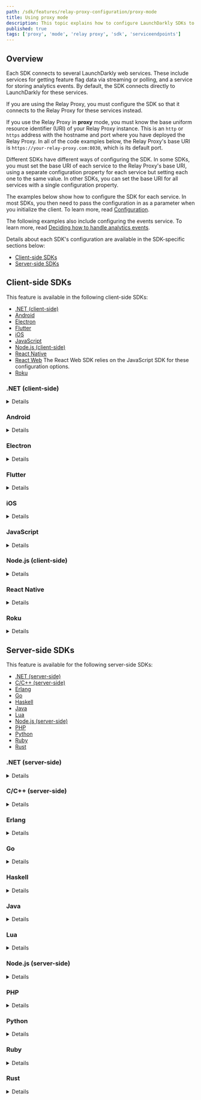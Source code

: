 ```yaml
---
path: /sdk/features/relay-proxy-configuration/proxy-mode
title: Using proxy mode
description: This topic explains how to configure LaunchDarkly SDKs to connect to your Relay Proxy when you are running in proxy mode.
published: true
tags: ['proxy', 'mode', 'relay proxy', 'sdk', 'serviceendpoints']
---
```


## Overview

Each SDK connects to several LaunchDarkly web services. These include services for getting feature flag data via streaming or polling, and a service for storing analytics events. By default, the SDK connects directly to LaunchDarkly for these services.

If you are using the Relay Proxy, you must configure the SDK so that it connects to the Relay Proxy for these services instead.

If you use the Relay Proxy in **proxy** mode, you must know the base uniform resource identifier (URI) of your Relay Proxy instance. This is an `http` or `https` address with the hostname and port where you have deployed the Relay Proxy. In all of the code examples below, the Relay Proxy's base URI is `https://your-relay-proxy.com:8030`, which is its default port.

Different SDKs have different ways of configuring the SDK. In some SDKs, you must set the base URI of each service to the Relay Proxy's base URI, using a separate configuration property for each service but setting each one to the same value. In other SDKs, you can set the base URI for all services with a single configuration property.

The examples below show how to configure the SDK for each service. In most SDKs, you then need to pass the configuration in as a parameter when you initialize the client. To learn more, read [Configuration](/sdk/features/config).

The following examples also include configuring the events service. To learn more, read [Deciding how to handle analytics events](/sdk/features/relay-proxy-configuration#deciding-how-to-handle-analytics-events).

Details about each SDK's configuration are available in the SDK-specific sections below:

* [Client-side SDKs](#client-side-sdks)
* [Server-side SDKs](#server-side-sdks)

## Client-side SDKs

This feature is available in the following client-side SDKs:

* [.NET (client-side)](#net-client-side)
* [Android](#android)
* [Electron](#electron)
* [Flutter](#flutter)
* [iOS](#ios)
* [JavaScript](#javascript)
* [Node.js (client-side)](#nodejs-client-side)
* [React Native](#react-native)
* [React Web](#javascript) The React Web SDK relies on the JavaScript SDK for these configuration options.
* [Roku](#roku)


### .NET (client-side)

<Details summary="Expand .NET (client-side) code sample">

To connect the SDK to the Relay Proxy, use the `ServiceEndpoints` builder method and `Components.ServiceEndpoints().RelayProxy` to specify the base URI of your Relay Proxy:

<CodeSample>
<CSTab label="C#">

```csharp
var config = Configuration.Builder("mobile-key-123abc")
    .ServiceEndpoints(Components.ServiceEndpoints()
      .RelayProxy("https://your-relay-proxy.com:8030"))
    .Build();
```
</CSTab>
</CodeSample>
</Details>

### Android

<Details summary="Expand Android code sample">

To connect the SDK to the Relay Proxy, use the `streamUri`, `pollUri`, and `eventsUri` builder methods to specify the base URI of your Relay Proxy:

<CodeSample>
<CSTab label="Java">

```java
LDConfig ldConfig = new LDConfig.Builder()
  .mobileKey("mobile-key-123abc")
  .streamUri(Uri.parse("https://your-relay-proxy.com:8030"))
  .pollUri(Uri.parse("https://your-relay-proxy.com:8030"))
  .eventsUri(Uri.parse("https://your-relay-proxy.com:8030"))
  .build();
```

</CSTab>
<CSTab label="Kotlin">

```kotlin
val ldConfig: LDConfig = LDConfig.Builder()
  .setMobileKey("mobile-key-123abc")
  .streamUri(Uri.parse("https://your-relay-proxy.com:8030"))
  .pollUri(Uri.parse("https://your-relay-proxy.com:8030"))
  .eventsUri(Uri.parse("https://your-relay-proxy.com:8030"))
  .build();
```

</CSTab>
</CodeSample>
</Details>

### Electron

<Details summary="Expand Electron code sample">

To connect the SDK to the Relay Proxy, set the `streamUrl`, `baseUrl`, and `eventsUrl` options to the base URI of your Relay Proxy:

<CodeSample>
<CSTab label="JavaScript">

```js
const options = {
  streamUrl: 'https://your-relay-proxy.com:8030',
  baseUrl: 'https://your-relay-proxy.com:8030',
  eventsUrl: 'https://your-relay-proxy.com:8030'
};
```

</CSTab>
<CSTab label="TypeScript">

```ts
import * as LDElectron from 'launchdarkly-electron-client-sdk';

const options: LDElectron.LDOptions = {
  streamUrl: 'https://your-relay-proxy.com:8030',
  baseUrl: 'https://your-relay-proxy.com:8030',
  eventsUrl: 'https://your-relay-proxy.com:8030',
};
```

</CSTab>
</CodeSample>
</Details>

### Flutter

<Details summary="Expand Flutter code sample">

To connect the SDK to the Relay Proxy, use the `streamUri`, `pollUri`, and `eventsUri` builder methods to specify the base URI of your Relay Proxy:

<CodeSample>
<CSTab label="Dart">

```dart
LDConfig ldConfig = LDConfigBuilder("mobile-key-123abc")
  .streamUri("https://your-relay-proxy.com:8030")
  .pollUri("https://your-relay-proxy.com:8030")
  .eventsUri("https://your-relay-proxy.com:8030")
  .build();
```

</CSTab>
</CodeSample>
</Details>

### iOS

<Details summary="Expand iOS code sample">

To connect the SDK to the Relay Proxy, set the `streamUrl`, `baseUrl`, and `eventsUrl` properties to the base URI of your Relay Proxy:

<CodeSample>
<CSTab label="Swift">

```swift
var ldConfig = LDConfig(mobileKey: "mobile-key-123abc")
ldConfig.streamUrl = URL(string: "https://your-relay-proxy.com:8030")
ldConfig.baseUrl = URL(string: "https://your-relay-proxy.com:8030")
ldConfig.eventsUrl = URL(string: "https://your-relay-proxy.com:8030")
```

</CSTab>
<CSTab label="Objective-C">

```objectivec
LDConfig *ldConfig = [[LDConfig alloc] initWithMobileKey:@"mobile-key-123abc"];
ldConfig.streamUrl = URL(string: "https://your-relay-proxy.com:8030")
ldConfig.baseUrl = URL(string: "https://your-relay-proxy.com:8030")
ldConfig.eventsUrl = URL(string: "https://your-relay-proxy.com:8030")
```

</CSTab>
</CodeSample>
</Details>

### JavaScript

<Details summary="Expand JavaScript code sample">

To connect the SDK to the Relay Proxy, set the `streamUrl`, `baseUrl`, and `eventsUrl` properties to the base URI of your Relay Proxy:

<CodeSample>
<CSTab label="JavaScript">

```js
const options = {
  streamUrl: 'https://your-relay-proxy.com:8030',
  baseUrl: 'https://your-relay-proxy.com:8030',
  eventsUrl: 'https://your-relay-proxy.com:8030'
};

```

</CSTab>
<CSTab label="TypeScript">

```ts
import * as ld from 'launchdarkly-js-client-sdk';

const options: ld.LDOptions = {
  streamUrl: 'https://your-relay-proxy.com:8030',
  baseUrl: 'https://your-relay-proxy.com:8030',
  eventsUrl: 'https://your-relay-proxy.com:8030',
};
```

</CSTab>
</CodeSample>
</Details>

### Node.js (client-side)

<Details summary="Expand Node.js (client-side) code sample">

To connect the SDK to the Relay Proxy, set the `streamUrl`, `baseUrl`, and `eventsUrl` properties to the base URI of your Relay Proxy:

<CodeSample>
<CSTab label="JavaScript">

```js
const options = {
  streamUrl: 'https://your-relay-proxy.com:8030',
  baseUrl: 'https://your-relay-proxy.com:8030',
  eventsUrl: 'https://your-relay-proxy.com:8030'
};
```

</CSTab>
<CSTab label="TypeScript">

```ts
import * as ld from 'launchdarkly-node-client-sdk';

const options: ld.LDOptions = {
  streamUrl: 'https://your-relay-proxy.com:8030',
  baseUrl: 'https://your-relay-proxy.com:8030',
  eventsUrl: 'https://your-relay-proxy.com:8030',
};
```

</CSTab>
</CodeSample>
</Details>

### React Native

<Details summary="Expand React Native code sample">

To connect the SDK to the Relay Proxy, set the `streamUri`, `pollUri`, and `eventsUri` properties to the base URI of your Relay Proxy:

<CodeSample>
<CSTab label="JavaScript">

```js
let config = {
  mobileKey: 'mobile-key-123abc',
  streamUri: 'https://your-relay-proxy.com:8030',
  pollUri: 'https://your-relay-proxy.com:8030',
  eventsUri: 'https://your-relay-proxy.com:8030',
};
```

</CSTab>
<CSTab label="TypeScript">

```ts
import LDClient, * as ld from 'launchdarkly-react-native-client-sdk';

let config: ld.LDConfig = {
  mobileKey: 'mobile-key-123abc',
  streamUri: 'https://your-relay-proxy.com:8030',
  pollUri: 'https://your-relay-proxy.com:8030',
  eventsUri: 'https://your-relay-proxy.com:8030',
};
```

</CSTab>
</CodeSample>
</Details>

### Roku

<Details summary="Expand Roku code sample">

To connect the SDK to the Relay Proxy, use the `setStreamURI`, `setAppURI`, and `setEventsURI` methods to specify the base URI of your Relay Proxy:

<CodeSample>
<CSTab label="BrightScript">

```brightscript
REM for a legacy Roku application
config = LaunchDarklyConfig("mobile-key-123abc")

REM for a SceneGraph Roku Application
config = LaunchDarklyConfig("mobile-key-123abc", CLIENT_SCENEGRAPH_NODE)

config.setStreamURI("https://your-relay-proxy.com:8030")
config.setAppURI("https://your-relay-proxy.com:8030")
config.setEventsURI("https://your-relay-proxy.com:8030")
```

</CSTab>
</CodeSample>
</Details>

## Server-side SDKs

This feature is available for the following server-side SDKs:

* [.NET (server-side)](#net-server-side)
* [C/C++ (server-side)](#cc-server-side)
* [Erlang](#erlang)
* [Go](#go)
* [Haskell](#haskell)
* [Java](#java)
* [Lua](#lua)
* [Node.js (server-side)](#nodejs-server-side)
* [PHP](#php)
* [Python](#python)
* [Ruby](#ruby)
* [Rust](#rust)

### .NET (server-side)

<Details summary="Expand .NET (server-side) code sample">

To connect the SDK to the Relay Proxy, use the `ServiceEndpoints` builder method and `Components.ServiceEndpoints().RelayProxy` to specify the base URI of your Relay Proxy:

<CodeSample>
<CSTab label=".NET SDK v6.3 and later (C#)">

```csharp
var config = Configuration.Builder("sdk-key-123abc")
    .ServiceEndpoints(Components.ServiceEndpoints()
      .RelayProxy("https://your-relay-proxy.com:8030"))
    .Build();
```

</CSTab>
<CSTab label=".NET SDK v6.2.x and earlier (C#)">

```csharp
// Prior to version 6.3.0, the base URI had to be specified for each service,
// depending on which services you were actually using. To use the Relay
// Proxy in proxy mode for both streaming and events:

var config = Configuration.Builder("sdk-key-123abc")
    .DataSource(Components.StreamingDataSource()
       .BaseUri("https://your-relay-proxy.com:8030"))
    .Events(Components.SendEvents()
       .BaseUri("https://your-relay-proxy.com:8030"))
    .Build();

// Alternatively, if you are using the Relay Proxy in proxy mode for streaming,
// but want to send events directly to LaunchDarkly, use:

var config = Configuration.Builder("sdk-key-123abc")
    .DataSource(Components.StreamingDataSource()
      .BaseUri("https://your-relay-proxy.com:8030"))
    .Build();
```

</CSTab>
</CodeSample>
</Details>

### C/C++ (server-side)

<Details summary="Expand C/C++ (server-side) code sample">

To connect the SDK to the Relay Proxy, use `LDConfigSetStreamURI`, `LDConfigSetBaseURI`, and `LDConfigSetEventsURI` to specify the base URI of your Relay Proxy:

<CodeSample>
<CSTab label="C/C++">

```c
struct LDConfig *config = LDConfigNew("sdk-key-123abc");
LDConfigSetStreamURI(config, "https://your-relay-proxy.com:8030");
LDConfigSetBaseURI(config, "https://your-relay-proxy.com:8030");
LDConfigSetEventsURI(config, "https://your-relay-proxy.com:8030");
```

</CSTab>
</CodeSample>
</Details>

### Erlang

<Details summary="Expand Erlang code sample">

To connect the SDK to the Relay Proxy, set the `stream_uri`, `base_uri`, and `events_uri` properties to the base URI of your Relay Proxy:

<CodeSample>
<CSTab label="Erlang">

```erlang
ldclient:start_instance("sdk-key-123abc", #{
  stream_uri => "https://your-relay-proxy.com:8030",
  base_uri => "https://your-relay-proxy.com:8030",
  events_uri => "https://your-relay-proxy.com:8030"
})
```

</CSTab>
</CodeSample>
</Details>

### Go

<Details summary="Expand Go code sample">

To connect the SDK to the Relay Proxy, use the `Config.ServiceEndpoints` property and `ldcomponents.RelayProxyEndpoints()` to specify the base URI of your Relay Proxy:

<CodeSample>
<CSTab label="Go SDK v5.8 and later">

```go
// To use the Replay Proxy in proxy mode for both streaming and events:

config := ld.Config{
    ServiceEndpoints: ldcomponents.RelayProxyEndpoints(
      "https://your-relay-proxy.com:8030"),
}

// Alternatively, to use the Relay Proxy in proxy mode for streaming,
// but send events directly to LaunchDarkly, use:
config := ld.Config{
    ServiceEndpoints: ldcomponents.RelayProxyEndpointsWithoutEvents(
        "https://your-relay-proxy.com:8030"),
}
```

</CSTab>
<CSTab label="Go SDK v5.7.x and earlier">

```go
// Prior to version 5.8.0, the base URI had to be specified for each service,
// depending on which services you were actually using.
// To use the Relay Proxy in proxy mode for both streaming and events:


config := ld.Config{
    DataSource: ldcomponents.StreamingDataSource().
        BaseURI("https://your-relay-proxy.com:8030"),
    Events: ldcomponents.SendEvents().
        BaseURI("https://your-relay-proxy.com:8030"),
}

// Alternatively, to use the Relay Proxy in proxy mode for streaming,
// but send events to LaunchDarkly, use:

config := ld.Config{
    DataSource: ldcomponents.StreamingDataSource().
        BaseURI("https://your-relay-proxy.com:8030"),
}
```

</CSTab>
</CodeSample>
</Details>

### Haskell

<Details summary="Expand Haskell code sample">

To connect the SDK to the Relay Proxy, use `configSetStreamURI`, `configSetBaseURI`, and `configSetEventsURI` to specify the base URI of your Relay Proxy:

<CodeSample>
<CSTab label="Haskell">

```haskell
{-# LANGUAGE OverloadedStrings #-}

import LaunchDarkly.Server.Config

import Data.Function ((&))

config :: Config
config = (makeConfig "sdk-key-123abc")
    & configSetStreamURI "https://your-relay-proxy.com:8030"
    & configSetBaseURI "https://your-relay-proxy.com:8030"
    & configSetEventsURI "https://your-relay-proxy.com:8030"
```

</CSTab>
</CodeSample>
</Details>

### Java

<Details summary="Expand Java code sample">

To connect the SDK to the Relay Proxy, use the `serviceEndpoints` builder method and `Components.serviceEndpoints().relayProxy` to specify the base URI of your Relay Proxy:

<CodeSample>
<CSTab label="Java SDK v5.9 and later">

```java
LDConfig config = new LDConfig.Builder()
  .serviceEndpoints(Components.serviceEndpoints()
    .relayProxy("https://your-relay-proxy.com:8030"))
  .build();
```

</CSTab>
<CSTab label="Java SDK v5.8.x and earlier">

```java
// Prior to version 5.9.0, the base URI had to be specified for each service,
// depending on which services you were actually using. To use the Relay
// Proxy in proxy mode for both streaming and events:

LDConfig config = new LDConfig.Builder()
  .dataSource(Components.streamingDataSource()
    .baseURI(URI.create("https://your-relay-proxy.com:8030"))
  .events(Components.sendEvents()
    .baseURI(URI.create("https://your-relay-proxy.com:8030"))
  .build();

// Alternatively, if you use the Relay Proxy in proxy mode for streaming
// but want to send events directly to LaunchDarkly, use:

LDConfig config = new LDConfig.Builder()
  .dataSource(Components.streamingDataSource()
    .baseURI(URI.create("https://your-relay-proxy.com:8030"))
  .build();
```

</CSTab>
</CodeSample>
</Details>

### Lua

<Details summary="Expand Lua code sample">

To connect the SDK to the Relay Proxy, set the `streamURI`, `baseURI`, and `eventsURI` properties to the base URI of your Relay Proxy:

<CodeSample>
<CSTab label="Lua">

```lua
local config = {
    key = sdk-key-123abc,
    streamURI = "https://your-relay-proxy.com:8030",
    baseUri = "https://your-relay-proxy.com:8030",
    eventsURI = "https://your-relay-proxy.com:8030",
}
```

</CSTab>
</CodeSample>
</Details>

### Node.js (server-side)

<Details summary="Expand Node.js (server-side) code sample">

To connect the SDK to the Relay Proxy, set the `streamUri`, `baseUri`, and `eventsUri` properties to the base URI of your Relay Proxy:

<CodeSample>
<CSTab label="JavaScript">

```js
const options = {
  streamUri: 'https://your-relay-proxy.com:8030',
  baseUri: 'https://your-relay-proxy.com:8030',
  eventsUri: 'https://your-relay-proxy.com:8030',
};
```

</CSTab>
<CSTab label="TypeScript">

```ts
import * as ld from 'launchdarkly-node-server-sdk';

const options ld.LDOptions = {
  streamUri: 'https://your-relay-proxy.com:8030',
  baseUri: 'https://your-relay-proxy.com:8030',
  eventsUri: 'https://your-relay-proxy.com:8030',
};
```

</CSTab>
</CodeSample>
</Details>

### PHP

<Details summary="Expand PHP code sample">

To connect the SDK to the Relay Proxy, set the `base_uri` and `events_uri` properties to the base URI of your Relay Proxy:

<CodeSample>
<CSTab label="PHP">

```php
$client = new LaunchDarkly\LDClient("sdk-key-123abc",
    [ "base_uri" => "https://your-relay-proxy.com:8030",
      "events_uri" => "https://your-relay-proxy.com:8030" ]);
```

</CSTab>
</CodeSample>

There is not a streaming service for the PHP SDK.
</Details>

### Python

<Details summary="Expand Python code sample">

To connect the SDK to the Relay Proxy, set the `stream_uri`, `base_uri`, and `events_uri` properties to the base URI of your Relay Proxy:

<CodeSample>
<CSTab label="Python">

```python
config = Config(sdk_key='sdk-key-123abc',
  stream_uri="https://your-relay-proxy.com:8030",
  base_uri="https://your-relay-proxy.com:8030",
  events_uri="https://your-relay-proxy.com:8030")
```

</CSTab>
</CodeSample>
</Details>

### Ruby

<Details summary="Expand Ruby code sample">

To connect the SDK to the Relay Proxy, set the service endpoints to the base URI of your Relay Proxy:

<CodeSample>
<CSTab label="Ruby">

```ruby
config = LaunchDarkly::Config.new(
  stream_uri: "https://your-relay-proxy.com:8030",
  base_uri: "https://your-relay-proxy.com:8030",
  events_uri: "https://your-relay-proxy.com:8030")
```

</CSTab>
</CodeSample>
</Details>

### Rust

<Details summary="Expand Rust code sample">

To connect the SDK to the Relay Proxy, use the `ConfigBuilder` and `ServiceEndpointsBuilder` to specify the base URI of your Relay Proxy:

<CodeSample>
<CSTab label="Rust">

```rust
let config = ConfigBuilder::new("sdk-key-123abc")
    .service_endpoints(
        ServiceEndpointsBuilder::new().relay_proxy("https://your-relay-proxy.com:8030"),
    )
    .build();
```

</CSTab>
</CodeSample>

</Details>
